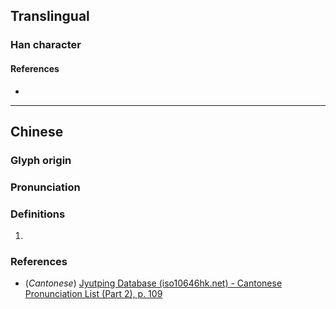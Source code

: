 {{character info/new}}
==Translingual==

===Han character===
{{Han char|rn=61|rad=心|as=09|sn=12|four=|canj=PTAJ|ids=⿰忄草}}

====References====
* {{Han ref|kx=0396.440|dkj=11021|dj=0735.320|hdz=42326.050|uh=613A|ud=24890}}

----

==Chinese==
{{zh-forms}}

===Glyph origin===
{{Han etym}}

===Pronunciation===
{{zh-pron
|m=cǎo
|c=cou2
|mc=y
|oc=y
|ma=
|cat=
}}

===Definitions===
{{zh-hanzi}}

# {{zh-only|愺恅}}

===References===
* (''Cantonese'') [http://www.iso10646hk.net/jp/document/download.jsp Jyutping Database (iso10646hk.net) - Cantonese Pronunciation List (Part 2), p. 109]